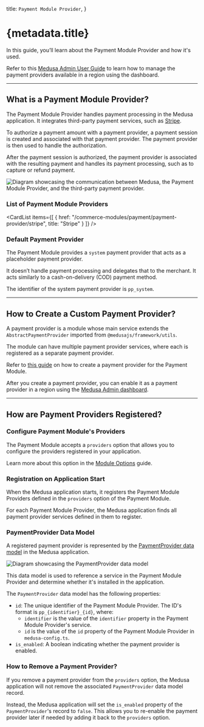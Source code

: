 
  title: `Payment Module Provider`,
}

# {metadata.title}

In this guide, you’ll learn about the Payment Module Provider and how it's used.

<Note title="Looking for no-code docs?">

Refer to this [Medusa Admin User Guide](!user-guide!/settings/regions) to learn how to manage the payment providers available in a region using the dashboard.

</Note>

---

## What is a Payment Module Provider?

The Payment Module Provider handles payment processing in the Medusa application. It integrates third-party payment services, such as [Stripe](./stripe/page.mdx).

To authorize a payment amount with a payment provider, a payment session is created and associated with that payment provider. The payment provider is then used to handle the authorization.

After the payment session is authorized, the payment provider is associated with the resulting payment and handles its payment processing, such as to capture or refund payment.

![Diagram showcasing the communication between Medusa, the Payment Module Provider, and the third-party payment provider.](https://res.cloudinary.com/dza7lstvk/image/upload/v1746791374/Medusa%20Resources/payment-provider-service_l4zi6m.jpg)

### List of Payment Module Providers

<CardList
  items={[
    {
      href: "/commerce-modules/payment/payment-provider/stripe",
      title: "Stripe"
    }
  ]}
/>

### Default Payment Provider

The Payment Module provides a `system` payment provider that acts as a placeholder payment provider.

It doesn’t handle payment processing and delegates that to the merchant. It acts similarly to a cash-on-delivery (COD) payment method.

<Note title="Tip">

The identifier of the system payment provider is `pp_system`.

</Note>

---

## How to Create a Custom Payment Provider?

A payment provider is a module whose main service extends the `AbstractPaymentProvider` imported from `@medusajs/framework/utils`.

The module can have multiple payment provider services, where each is registered as a separate payment provider.

Refer to [this guide](/references/payment/provider) on how to create a payment provider for the Payment Module.

After you create a payment provider, you can enable it as a payment provider in a region using the [Medusa Admin dashboard](!user-guide!/settings/regions).

---

## How are Payment Providers Registered?

### Configure Payment Module's Providers

The Payment Module accepts a `providers` option that allows you to configure the providers registered in your application.

Learn more about this option in the [Module Options](../module-options/page.mdx) guide.

### Registration on Application Start

When the Medusa application starts, it registers the Payment Module Providers defined in the `providers` option of the Payment Module.

For each Payment Module Provider, the Medusa application finds all payment provider services defined in them to register.

### PaymentProvider Data Model

A registered payment provider is represented by the [PaymentProvider data model](/references/payment/models/PaymentProvider) in the Medusa application.

![Diagram showcasing the PaymentProvider data model](https://res.cloudinary.com/dza7lstvk/image/upload/v1746791364/Medusa%20Resources/payment-provider-model_lx91oa.jpg)

This data model is used to reference a service in the Payment Module Provider and determine whether it's installed in the application.

The `PaymentProvider` data model has the following properties:

- `id`: The unique identifier of the Payment Module Provider. The ID's format is `pp_{identifier}_{id}`, where:
    - `identifier` is the value of the `identifier` property in the Payment Module Provider's service.
    - `id` is the value of the `id` property of the Payment Module Provider in `medusa-config.ts`.
- `is_enabled`: A boolean indicating whether the payment provider is enabled.

### How to Remove a Payment Provider?

If you remove a payment provider from the `providers` option, the Medusa application will not remove the associated `PaymentProvider` data model record.

Instead, the Medusa application will set the `is_enabled` property of the `PaymentProvider`'s record to `false`. This allows you to re-enable the payment provider later if needed by adding it back to the `providers` option.
